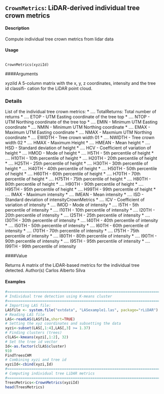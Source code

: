 ## ``CrownMetrics``: LiDAR-derived individual tree crown metrics

#### Description 

Compute individual tree crown metrics from lidar data

#### Usage 
<pre><code>
CrownMetrics(xyziId)
</code></pre>

####Arguments 

xyziId
A 5-column matrix with the x, y, z coordinates, intensity and the tree id classifi-
cation for the LiDAR point cloud.

### Details
 List of the individual tree crown metrics:
* .... TotalReturns: Total number of returns
* .... ETOP - UTM Easting coordinate of the tree top
* .... NTOP - UTM Northing coordinate of the tree top
* .... EMIN - Minimum UTM Easting coordinate
* .... NMIN - Minimum UTM Northing coordinate
* .... EMAX - Maximum UTM Easting coordinate
* .... NMAX - Maxmium UTM Northing coordinate
* .... EWIDTH - Tree crown width 01
* .... NWIDTH - Tree crown width 02
* .... HMAX - Maximum Height
* .... HMEAN - Mean height
* .... HSD - Standard deviation of height
* .... HCV - Coefficient of variation of height
* .... HMOD - Mode of height
* .... H5TH - 5th percentile of height
* .... H10TH - 10th percentile of height
* .... H20TH - 20th percentile of height
* .... H25TH - 25th percentile of height
* .... H30TH - 30th percentile of height
* .... H40TH - 40th percentile of height
* .... H50TH - 50th percentile of height
* .... H60TH - 60th percentile of height
* .... H70TH - 70th percentile of height
* .... H75TH - 75th percentile of height
* .... H80TH - 80th percentile of height
* .... H90TH - 90th percentile of height
* .... H95TH - 95th percentile of height
* .... H99TH - 99th percentile of height
* .... IMAX - Maximum intensity
* .... IMEAN - Mean intensity
* .... ISD - Standard deviation of intensityCrownMetrics
* .... ICV - Coefficient of variation of intensity
* .... IMOD - Mode of intensity
* .... I5TH - 5th percentile of intensity
* .... I10TH - 10th percentile of intensity
* .... I20TH - 20th percentile of intensity
* .... I25TH - 25th percentile of intensity
* .... I30TH - 30th percentile of intensity
* .... I40TH - 40th percentile of intensity
* .... I50TH - 50th percentile of intensity
* .... I60TH - 60th percentile of intensity
* .... I70TH - 70th percentile of intensity
* .... I75TH - 75th percentile of intensity
* .... I80TH - 80th percentile of intensity
* .... I90TH - 90th percentile of intensity
* .... I95TH - 95th percentile of intensity
* .... I99TH - 99th percentile of intensity

####Value 

Returns A matrix of the LiDAR-based metrics for the individual tree detected.
Author(s)
Carlos Alberto Silva

#### Examples 
 ```r

#=======================================================================#
# Individual tree detection using K-means cluster
#=======================================================================#
# Importing LAS file:
LASfile <- system.file("extdata", "LASexample1.las", package="rLiDAR")
# Reading LAS file
LAS<-readLAS(LASfile,short=TRUE)
# Setting the xyz coordinates and subsetting the data
xyzi<-subset(LAS[,1:4],LAS[,3] >= 1.37)
# Finding clusters (trees)
clLAS<-kmeans(xyzi[,1:2], 32)
# Set the tree id vector
Id<-as.factor(clLAS$cluster)
910
FindTreesCHM
# Combining xyzi and tree id
xyziId<-cbind(xyzi,Id)
#=======================================================================#
# Computing individual tree LiDAR metrics
#=======================================================================#
TreesMetrics<-CrownMetrics(xyziId)
head(TreesMetrics)
```
